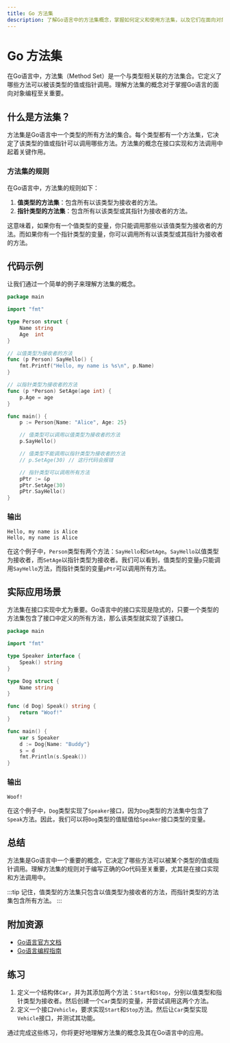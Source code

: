 ```yaml
---
title: Go 方法集
description: 了解Go语言中的方法集概念，掌握如何定义和使用方法集，以及它们在面向对象编程中的实际应用。
---
```


# Go 方法集

在Go语言中，方法集（Method Set）是一个与类型相关联的方法集合。它定义了哪些方法可以被该类型的值或指针调用。理解方法集的概念对于掌握Go语言的面向对象编程至关重要。

## 什么是方法集？

方法集是Go语言中一个类型的所有方法的集合。每个类型都有一个方法集，它决定了该类型的值或指针可以调用哪些方法。方法集的概念在接口实现和方法调用中起着关键作用。

### 方法集的规则

在Go语言中，方法集的规则如下：

1. **值类型的方法集**：包含所有以该类型为接收者的方法。
2. **指针类型的方法集**：包含所有以该类型或其指针为接收者的方法。

这意味着，如果你有一个值类型的变量，你只能调用那些以该值类型为接收者的方法。而如果你有一个指针类型的变量，你可以调用所有以该类型或其指针为接收者的方法。

## 代码示例

让我们通过一个简单的例子来理解方法集的概念。

```go
package main

import "fmt"

type Person struct {
    Name string
    Age  int
}

// 以值类型为接收者的方法
func (p Person) SayHello() {
    fmt.Printf("Hello, my name is %s\n", p.Name)
}

// 以指针类型为接收者的方法
func (p *Person) SetAge(age int) {
    p.Age = age
}

func main() {
    p := Person{Name: "Alice", Age: 25}

    // 值类型可以调用以值类型为接收者的方法
    p.SayHello()

    // 值类型不能调用以指针类型为接收者的方法
    // p.SetAge(30) // 这行代码会报错

    // 指针类型可以调用所有方法
    pPtr := &p
    pPtr.SetAge(30)
    pPtr.SayHello()
}
```

### 输出

```
Hello, my name is Alice
Hello, my name is Alice
```

在这个例子中，`Person`类型有两个方法：`SayHello`和`SetAge`。`SayHello`以值类型为接收者，而`SetAge`以指针类型为接收者。我们可以看到，值类型的变量`p`只能调用`SayHello`方法，而指针类型的变量`pPtr`可以调用所有方法。

## 实际应用场景

方法集在接口实现中尤为重要。Go语言中的接口实现是隐式的，只要一个类型的方法集包含了接口中定义的所有方法，那么该类型就实现了该接口。

```go
package main

import "fmt"

type Speaker interface {
    Speak() string
}

type Dog struct {
    Name string
}

func (d Dog) Speak() string {
    return "Woof!"
}

func main() {
    var s Speaker
    d := Dog{Name: "Buddy"}
    s = d
    fmt.Println(s.Speak())
}
```

### 输出

```
Woof!
```

在这个例子中，`Dog`类型实现了`Speaker`接口，因为`Dog`类型的方法集中包含了`Speak`方法。因此，我们可以将`Dog`类型的值赋值给`Speaker`接口类型的变量。

## 总结

方法集是Go语言中一个重要的概念，它决定了哪些方法可以被某个类型的值或指针调用。理解方法集的规则对于编写正确的Go代码至关重要，尤其是在接口实现和方法调用中。

:::tip
记住，值类型的方法集只包含以值类型为接收者的方法，而指针类型的方法集包含所有方法。
:::

## 附加资源

- [Go语言官方文档](https://golang.org/doc/)
- [Go语言编程指南](https://golang.org/doc/effective_go.html)

## 练习

1. 定义一个结构体`Car`，并为其添加两个方法：`Start`和`Stop`，分别以值类型和指针类型为接收者。然后创建一个`Car`类型的变量，并尝试调用这两个方法。
2. 定义一个接口`Vehicle`，要求实现`Start`和`Stop`方法。然后让`Car`类型实现`Vehicle`接口，并测试其功能。

通过完成这些练习，你将更好地理解方法集的概念及其在Go语言中的应用。